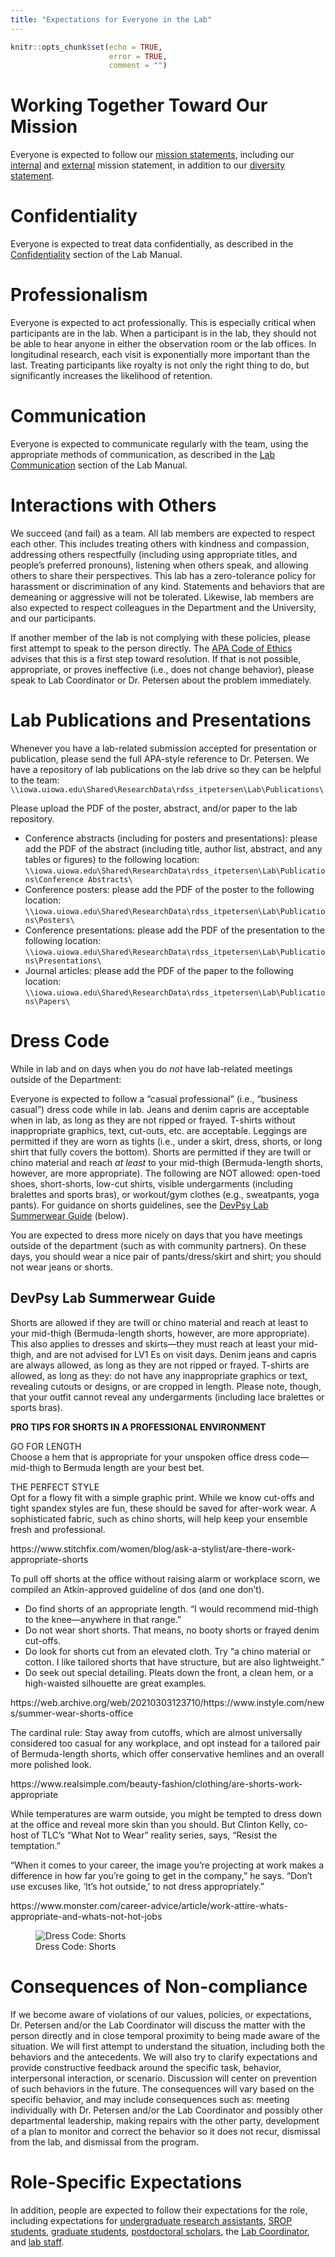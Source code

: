 ```yaml
---
title: "Expectations for Everyone in the Lab"
---
```


```r
knitr::opts_chunk$set(echo = TRUE,
                      error = TRUE,
                      comment = "")
```

# Working Together Toward Our Mission {#mission}

Everyone is expected to follow our [mission statements](manual.html#missionStatement), including our [internal](manual.html#missionStatement-internal) and [external](manual.html#missionStatement-external) mission statement, in addition to our [diversity statement](manual.html#diversityStatement).

# Confidentiality {#confidentiality}

Everyone is expected to treat data confidentially, as described in the [Confidentiality](manual.html#confidentiality) section of the Lab Manual.

# Professionalism {#professionalism}

Everyone is expected to act professionally.
This is especially critical when participants are in the lab.
When a participant is in the lab, they should not be able to hear anyone in either the observation room or the lab offices.
In longitudinal research, each visit is exponentially more important than the last.
Treating participants like royalty is not only the right thing to do, but significantly increases the likelihood of retention.

# Communication {#communication}

Everyone is expected to communicate regularly with the team, using the appropriate methods of communication, as described in the [Lab Communication](manual.html#labCommunication) section of the Lab Manual.

# Interactions with Others {#interactions}

We succeed (and fail) as a team.
All lab members are expected to respect each other.
This includes treating others with kindness and compassion, addressing others respectfully (including using appropriate titles, and people's preferred pronouns), listening when others speak, and allowing others to share their perspectives.
This lab has a zero-tolerance policy for harassment or discrimination of any kind.
Statements and behaviors that are demeaning or aggressive will not be tolerated.
Likewise, lab members are also expected to respect colleagues in the Department and the University, and our participants.

If another member of the lab is not complying with these policies, please first attempt to speak to the person directly.
The [APA Code of Ethics](https://www.apa.org/ethics/code) advises that this is a first step toward resolution.
If that is not possible, appropriate, or proves ineffective (i.e., does not change behavior), please speak to Lab Coordinator or Dr. Petersen about the problem immediately.

# Lab Publications and Presentations {#labPublications}

Whenever you have a lab-related submission accepted for presentation or publication, please send the full APA-style reference to Dr. Petersen.
We have a repository of lab publications on the lab drive so they can be helpful to the team:
`\\iowa.uiowa.edu\Shared\ResearchData\rdss_itpetersen\Lab\Publications\`

Please upload the PDF of the poster, abstract, and/or paper to the lab repository.

- Conference abstracts (including for posters and presentations): please add the PDF of the abstract (including title, author list, abstract, and any tables or figures) to the following location:
`\\iowa.uiowa.edu\Shared\ResearchData\rdss_itpetersen\Lab\Publications\Conference Abstracts\`
- Conference posters: please add the PDF of the poster to the following location:
`\\iowa.uiowa.edu\Shared\ResearchData\rdss_itpetersen\Lab\Publications\Posters\`
- Conference presentations: please add the PDF of the presentation to the following location:
`\\iowa.uiowa.edu\Shared\ResearchData\rdss_itpetersen\Lab\Publications\Presentations\`
- Journal articles: please add the PDF of the paper to the following location:
`\\iowa.uiowa.edu\Shared\ResearchData\rdss_itpetersen\Lab\Publications\Papers\`

# Dress Code {#dressCode}

While in lab and on days when you do *not* have lab-related meetings outside of the Department:

Everyone is expected to follow a "casual professional" (i.e., "business casual") dress code while in lab.
Jeans and denim capris are acceptable when in lab, as long as they are not ripped or frayed.
T-shirts without inappropriate graphics, text, cut-outs, etc. are acceptable.
Leggings are permitted if they are worn as tights (i.e., under a skirt, dress, shorts, or long shirt that fully covers the bottom).
Shorts are permitted if they are twill or chino material and reach *at least* to your mid-thigh (Bermuda-length shorts, however, are more appropriate).
The following are NOT allowed: open-toed shoes, short-shorts, low-cut shirts, visible undergarments (including bralettes and sports bras), or workout/gym clothes (e.g., sweatpants, yoga pants).
For guidance on shorts guidelines, see the [DevPsy Lab Summerwear Guide](#summerwear) (below).

You are expected to dress more nicely on days that you have meetings outside of the department (such as with community partners).
On these days, you should wear a nice pair of pants/dress/skirt and shirt; you should not wear jeans or shorts.

## DevPsy Lab Summerwear Guide {#summerwear}

Shorts are allowed if they are twill or chino material and reach at least to your mid-thigh (Bermuda-length shorts, however, are more appropriate).
This also applies to dresses and skirts—they must reach at least your mid-thigh, and are not advised for LV1 Es on visit days.
Denim jeans and capris are always allowed, as long as they are not ripped or frayed.
T-shirts are allowed, as long as they: do not have any inappropriate graphics or text, revealing cutouts or designs, or are cropped in length.
Please note, though, that your outfit cannot reveal any undergarments (including lace bralettes or sports bras).

**PRO TIPS FOR SHORTS IN A PROFESSIONAL ENVIRONMENT**

GO FOR LENGTH\
Choose a hem that is appropriate for your unspoken office dress code— mid-thigh to Bermuda length are your best bet.

THE PERFECT STYLE\
Opt for a flowy fit with a simple graphic print.
While we know cut-offs and tight spandex styles are fun, these should be saved for after-work wear.
A sophisticated fabric, such as chino shorts, will help keep your ensemble fresh and professional.

https://www.stitchfix.com/women/blog/ask-a-stylist/are-there-work-appropriate-shorts

To pull off shorts at the office without raising alarm or workplace scorn, we compiled an Atkin-approved guideline of dos (and one don't).

- Do find shorts of an appropriate length.
"I would recommend mid-thigh to the knee—anywhere in that range."
- Do not wear short shorts.
That means, no booty shorts or frayed denim cut-offs.
- Do look for shorts cut from an elevated cloth.
Try "a chino material or cotton.
I like tailored shorts that have structure, but are also lightweight."
- Do seek out special detailing.
Pleats down the front, a clean hem, or a high-waisted silhouette are great examples.

https://web.archive.org/web/20210303123710/https://www.instyle.com/news/summer-wear-shorts-office

The cardinal rule: Stay away from cutoffs, which are almost universally considered too casual for any workplace, and opt instead for a tailored pair of Bermuda-length shorts, which offer conservative hemlines and an overall more polished look.

https://www.realsimple.com/beauty-fashion/clothing/are-shorts-work-appropriate

While temperatures are warm outside, you might be tempted to dress down at the office and reveal more skin than you should.
But Clinton Kelly, co-host of TLC's "What Not to Wear" reality series, says, "Resist the temptation."

"When it comes to your career, the image you're projecting at work makes a difference in how far you're going to get in the company," he says.
"Don't use excuses like, 'It's hot outside,' to not dress appropriately."

https://www.monster.com/career-advice/article/work-attire-whats-appropriate-and-whats-not-hot-jobs

![Dress Code: Shorts](images/dressCode_shorts.png)

# Consequences of Non-compliance {#noncompliance}

If we become aware of violations of our values, policies, or expectations, Dr. Petersen and/or the Lab Coordinator will discuss the matter with the person directly and in close temporal proximity to being made aware of the situation.
We will first attempt to understand the situation, including both the behaviors and the antecedents.
We will also try to clarify expectations and provide constructive feedback around the specific task, behavior, interpersonal interaction, or scenario.
Discussion will center on prevention of such behaviors in the future.
The consequences will vary based on the specific behavior, and may include consequences such as: meeting individually with Dr. Petersen and/or the Lab Coordinator and possibly other departmental leadership, making repairs with the other party, development of a plan to monitor and correct the behavior so it does not recur, dismissal from the lab, and dismissal from the program.

# Role-Specific Expectations {#roles}

In addition, people are expected to follow their expectations for the role, including expectations for [undergraduate research assistants](expectations-undergradRA.html), [SROP students](expectations-SROP.html), [graduate students](expectations-gradStudent.html), [postdoctoral scholars](expectations-postdoc.html), the [Lab Coordinator](expectations-labCoordinator.html), and [lab staff](expectations-labStaff.html).
